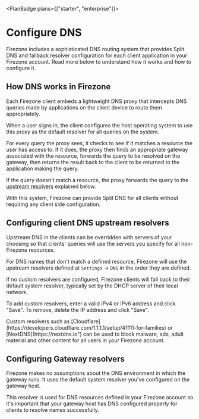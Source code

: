
<PlanBadge plans={["starter", "enterprise"]}>

# Configure DNS

</PlanBadge>

Firezone includes a sophisticated DNS routing system that provides Split DNS and
fallback resolver configuration for each client application in your Firezone
account. Read more below to understand how it works and how to configure it.

## How DNS works in Firezone

Each Firezone client embeds a lightweight DNS proxy that intercepts DNS queries
made by applications on the client device to route them appropriately.

When a user signs in, the client configures the host operating system to use
this proxy as the default resolver for all queries on the system.

For every query the proxy sees, it checks to see if it matches a resource the
user has access to. If it does, the proxy then finds an appropriate gateway
associated with the resource, forwards the query to be resolved on the gateway,
then returns the result back to the client to be returned to the application
making the query.

If the query doesn't match a resource, the proxy forwards the query to the
[upstream resolvers](#configuring-client-dns-upstream-resolvers) explained
below.

With this system, Firezone can provide Split DNS for all clients without
requiring any client side configuration.

## Configuring client DNS upstream resolvers

Upstream DNS in the clients can be overridden with servers of your choosing so
that clients' queries will use the servers you specify for all non-Firezone
resources.

For DNS names that don't match a defined resource, Firezone will use the
upstream resolvers defined at `Settings` -> `DNS` in the order they are defined.

If no custom resolvers are configured, Firezone clients will fall back to their
default system resolver, typically set by the DHCP server of their local
network.

To add custom resolvers, enter a valid IPv4 or IPv6 address and click "Save". To
remove, delete the IP address and click "Save".

<Alert color="info">
  Custom resolvers such as
  [Cloudflare](https://developers.cloudflare.com/1.1.1.1/setup/#1111-for-families)
  or [NextDNS](https://nextdns.io") can be used to block malware, ads, adult
  material and other content for all users in your Firezone account.
</Alert>

## Configuring Gateway resolvers

Firezone makes no assumptions about the DNS environment in which the gateway
runs. It uses the default system resolver you've configured on the gateway host.

This resolver is used for DNS resources defined in your Firezone account so it's
important that your gateway host has DNS configured properly for clients to
resolve names successfully.

<SupportOptions />
